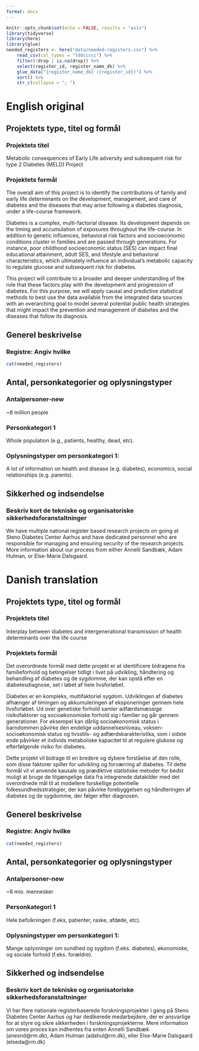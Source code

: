 ```yaml
---
format: docx
---
```


```r
knitr::opts_chunk$set(echo = FALSE, results = "asis")
library(tidyverse)
library(here)
library(glue)
needed_registers <- here("data/needed-registers.csv") %>% 
    read_csv(col_types = "lddccccc") %>% 
    filter(!drop | is.na(drop)) %>% 
    select(register_id, register_name_dk) %>% 
    glue_data("{register_name_dk} ({register_id})") %>% 
    sort() %>% 
    str_c(collapse = "; ") 
```

# English original

## Projektets type, titel og formål

### Projektets titel

Metabolic consequences of Early Life adversity and subsequent risk for
type 2 Diabetes (MELD) Project

### Projektets formål

The overall aim of this project is to identify the contributions of
family and early life determinants on the development, management, and
care of diabetes and the diseases that may arise following a diabetes
diagnosis, under a life-course framework.

Diabetes is a complex, multi-factorial disease. Its development depends
on the timing and accumulation of exposures throughout the life-course.
In addition to genetic influences, behavioral risk factors and
socioeconomic conditions cluster in families and are passed through
generations. For instance, poor childhood socioeconomic status (SES) can
impact final educational attainment, adult SES, and lifestyle and
behavioral characteristics, which ultimately influence an individual's
metabolic capacity to regulate glucose and subsequent risk for diabetes.

This project will contribute to a broader and deeper understanding of
the role that these factors play with the development and progression of
diabetes. For this purpose, we will apply causal and predictive
statistical methods to best use the data available from the integrated
data sources with an overarching goal to model several potential public
health strategies that might impact the prevention and management of
diabetes and the diseases that follow its diagnosis.

## Generel beskrivelse

### Registre: Angiv hvilke

```r
cat(needed_registers)
```

## Antal, personkategorier og oplysningstyper

### Antalpersoner-new

\~8 million people

### Personkategori 1

Whole population (e.g., patients, healthy, dead, etc).

### Oplysningstyper om personkategori 1:

A lot of information on health and disease (e.g. diabetes), economics,
social relationships (e.g. parents).

## Sikkerhed og indsendelse

### Beskriv kort de tekniske og organisatoriske sikkerhedsforanstaltninger

We have multiple national register based research projects on going at
Steno Diabetes Center Aarhus and have dedicated personnel who are
responsible for managing and ensuring security of the research projects.
More information about our process from either Annelli Sandbæk, Adam
Hulman, or Else-Marie Dalsgaard.

# Danish translation

## Projektets type, titel og formål

### Projektets titel

Interplay between diabetes and intergenerational transmission of health
determinants over the life course

### Projektets formål

Det overordnede formål med dette projekt er at identificere bidragene
fra familieforhold og betingelser tidligt i livet på udvikling,
håndtering og behandling af diabetes og de sygdomme, der kan opstå efter
en diabetesdiagnose, set i løbet af hele livsforløbet.

Diabetes er en kompleks, multifaktoriel sygdom. Udviklingen af diabetes
afhænger af timingen og akkumuleringen af eksponeringer gennem hele
livsforløbet. Ud over genetiske forhold samler adfærdsmæssige
risikofaktorer og socioøkonomiske forhold sig i familier og går gennem
generationer. For eksempel kan dårlig socioøkonomisk status i barndommen
påvirke den endelige uddannelsesniveau, voksen-socioøkonomisk status og
livsstils- og adfærdskarakteristika, som i sidste ende påvirker et
individs metaboliske kapacitet til at regulere glukose og efterfølgende
risiko for diabetes.

Dette projekt vil bidrage til en bredere og dybere forståelse af den
rolle, som disse faktorer spiller for udvikling og forværring af
diabetes. Til dette formål vil vi anvende kausale og prædiktive
statistiske metoder for bedst muligt at bruge de tilgængelige data fra
integrerede datakilder med det overordnede mål til at modellere
forskellige potentielle folkesundhedsstrategier, der kan påvirke
forebyggelsen og håndteringen af diabetes og de sygdomme, der følger
efter diagnosen.

## Generel beskrivelse

### Registre: Angiv hvilke

```r
cat(needed_registers)
```

## Antal, personkategorier og oplysningstyper

### Antalpersoner-new

\~8 mio. mennesker

### Personkategori 1

Hele befolkningen (f.eks, patienter, raske, afdøde, etc).

### Oplysningstyper om personkategori 1:

Mange oplysninger om sundhed og sygdom (f.eks. diabetes), økonomiske, og
sociale forhold (f.eks. forældre).

## Sikkerhed og indsendelse

### Beskriv kort de tekniske og organisatoriske sikkerhedsforanstaltninger

Vi har flere nationale registerbaserede forskningsprojekter i gang på
Steno Diabetes Center Aarhus og har dedikerede medarbejdere, der er
ansvarlige for at styre og sikre sikkerheden i forskningsprojekterne.
Mere information om vores proces kan indhentes fra enten Annelli Sandbæk
(anesnd\@rm.dk), Adam Hulman (adahul\@rm.dk), eller Else-Marie Dalsgaard
(elseda\@rm.dk)

